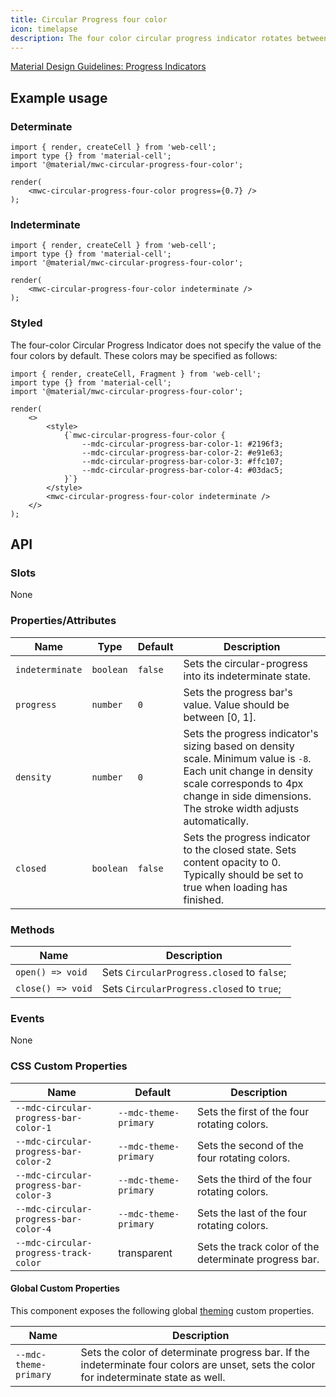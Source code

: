 ```yaml
---
title: Circular Progress four color
icon: timelapse
description: The four color circular progress indicator rotates between four colors in indeterminate mode.
---
```




[Material Design Guidelines: Progress Indicators][1]

## Example usage

### Determinate

<Example>
    <mwc-circular-progress-four-color progress={0.7} />
</Example>

```TSX
import { render, createCell } from 'web-cell';
import type {} from 'material-cell';
import '@material/mwc-circular-progress-four-color';

render(
    <mwc-circular-progress-four-color progress={0.7} />
);
```

### Indeterminate

<Example>
    <mwc-circular-progress-four-color indeterminate />
</Example>

```TSX
import { render, createCell } from 'web-cell';
import type {} from 'material-cell';
import '@material/mwc-circular-progress-four-color';

render(
    <mwc-circular-progress-four-color indeterminate />
);
```

### Styled

The four-color Circular Progress Indicator does not specify the value of the
four colors by default. These colors may be specified as follows:

<Example id="styled">
    <style>
        {`#styled mwc-circular-progress-four-color {
            --mdc-circular-progress-bar-color-1: #2196f3;
            --mdc-circular-progress-bar-color-2: #e91e63;
            --mdc-circular-progress-bar-color-3: #ffc107;
            --mdc-circular-progress-bar-color-4: #03dac5;
        }`}
    </style>
    <mwc-circular-progress-four-color indeterminate />
</Example>

```TSX
import { render, createCell, Fragment } from 'web-cell';
import type {} from 'material-cell';
import '@material/mwc-circular-progress-four-color';

render(
    <>
        <style>
            {`mwc-circular-progress-four-color {
                --mdc-circular-progress-bar-color-1: #2196f3;
                --mdc-circular-progress-bar-color-2: #e91e63;
                --mdc-circular-progress-bar-color-3: #ffc107;
                --mdc-circular-progress-bar-color-4: #03dac5;
            }`}
        </style>
        <mwc-circular-progress-four-color indeterminate />
    </>
);
```

## API

### Slots

None

### Properties/Attributes

| Name            | Type      | Default | Description                                                                                                                                                                                                 |
| --------------- | --------- | ------- | ----------------------------------------------------------------------------------------------------------------------------------------------------------------------------------------------------------- |
| `indeterminate` | `boolean` | `false` | Sets the circular-progress into its indeterminate state.                                                                                                                                                    |
| `progress`      | `number`  | `0`     | Sets the progress bar's value. Value should be between [0, 1].                                                                                                                                              |
| `density`       | `number`  | `0`     | Sets the progress indicator's sizing based on density scale. Minimum value is `-8`. Each unit change in density scale corresponds to 4px change in side dimensions. The stroke width adjusts automatically. |
| `closed`        | `boolean` | `false` | Sets the progress indicator to the closed state. Sets content opacity to 0. Typically should be set to true when loading has finished.                                                                      |

### Methods

| Name              | Description                                |
| ----------------- | ------------------------------------------ |
| `open() => void`  | Sets `CircularProgress.closed` to `false`; |
| `close() => void` | Sets `CircularProgress.closed` to `true`;  |

### Events

None

### CSS Custom Properties

| Name                                  | Default               | Description                                           |
| ------------------------------------- | --------------------- | ----------------------------------------------------- |
| `--mdc-circular-progress-bar-color-1` | `--mdc-theme-primary` | Sets the first of the four rotating colors.           |
| `--mdc-circular-progress-bar-color-2` | `--mdc-theme-primary` | Sets the second of the four rotating colors.          |
| `--mdc-circular-progress-bar-color-3` | `--mdc-theme-primary` | Sets the third of the four rotating colors.           |
| `--mdc-circular-progress-bar-color-4` | `--mdc-theme-primary` | Sets the last of the four rotating colors.            |
| `--mdc-circular-progress-track-color` | transparent           | Sets the track color of the determinate progress bar. |

#### Global Custom Properties

This component exposes the following global [theming][2] custom properties.

| Name                  | Description                                                                                                                             |
| --------------------- | --------------------------------------------------------------------------------------------------------------------------------------- |
| `--mdc-theme-primary` | Sets the color of determinate progress bar. If the indeterminate four colors are unset, sets the color for indeterminate state as well. |

[1]: https://material.io/components/progress-indicators/#circular-progress-indicators
[2]: https://github.com/material-components/material-components-web-components/blob/master/docs/theming.md

